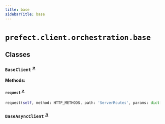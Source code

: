 ```yaml
---
title: base
sidebarTitle: base
---
```


# `prefect.client.orchestration.base`

## Classes

### `BaseClient` <sup><a href="https://github.com/PrefectHQ/prefect/blob/main/src/prefect/client/orchestration/base.py#L16" target="_blank">↗</a></sup>

**Methods:**

#### `request` <sup><a href="https://github.com/PrefectHQ/prefect/blob/main/src/prefect/client/orchestration/base.py#L22" target="_blank">↗</a></sup>

```python
request(self, method: HTTP_METHODS, path: 'ServerRoutes', params: dict[str, Any] | None = None, path_params: dict[str, Any] | None = None, **kwargs: Any) -> 'Response'
```

### `BaseAsyncClient` <sup><a href="https://github.com/PrefectHQ/prefect/blob/main/src/prefect/client/orchestration/base.py#L36" target="_blank">↗</a></sup>
